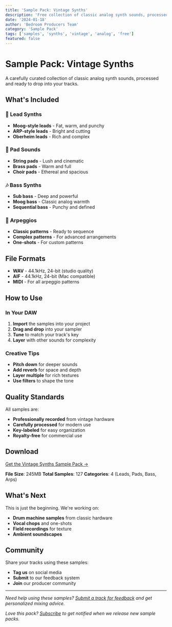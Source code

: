 ```yaml
---
title: 'Sample Pack: Vintage Synths'
description: 'Free collection of classic analog synth sounds, processed and ready to use in your tracks.'
date: '2024-01-18'
author: 'Bedroom Producers Team'
category: 'Sample Pack'
tags: ['samples', 'synths', 'vintage', 'analog', 'free']
featured: false
---
```


# Sample Pack: Vintage Synths

A carefully curated collection of classic analog synth sounds, processed and ready to drop into your tracks.

## What's Included

### 🎹 **Lead Synths**

- **Moog-style leads** - Fat, warm, and punchy
- **ARP-style leads** - Bright and cutting
- **Oberheim leads** - Rich and complex

### 🎵 **Pad Sounds**

- **String pads** - Lush and cinematic
- **Brass pads** - Warm and full
- **Choir pads** - Ethereal and spacious

### 🎶 **Bass Synths**

- **Sub bass** - Deep and powerful
- **Moog bass** - Classic analog warmth
- **Sequential bass** - Punchy and defined

### 🎼 **Arpeggios**

- **Classic patterns** - Ready to sequence
- **Complex patterns** - For advanced arrangements
- **One-shots** - For custom patterns

## File Formats

- **WAV** - 44.1kHz, 24-bit (studio quality)
- **AIF** - 44.1kHz, 24-bit (Mac compatible)
- **MIDI** - For all arpeggio patterns

## How to Use

### In Your DAW

1. **Import** the samples into your project
2. **Drag and drop** into your sampler
3. **Tune** to match your track's key
4. **Layer** with other sounds for complexity

### Creative Tips

- **Pitch down** for deeper sounds
- **Add reverb** for space and depth
- **Layer multiple** for rich textures
- **Use filters** to shape the tone

## Quality Standards

All samples are:

- **Professionally recorded** from vintage hardware
- **Carefully processed** for modern use
- **Key-labeled** for easy organization
- **Royalty-free** for commercial use

## Download

[Get the Vintage Synths Sample Pack →](/content)

**File Size**: 245MB
**Total Samples**: 127
**Categories**: 4 (Leads, Pads, Bass, Arps)

## What's Next

This is just the beginning. We're working on:

- **Drum machine samples** from classic hardware
- **Vocal chops** and one-shots
- **Field recordings** for texture
- **Ambient soundscapes**

## Community

Share your tracks using these samples:

- **Tag us** on social media
- **Submit** to our feedback system
- **Join** our producer community

---

_Need help using these samples? [Submit a track for feedback](/submit) and get personalized mixing advice._

_Love this pack? [Subscribe](/contact) to get notified when we release new sample packs._
